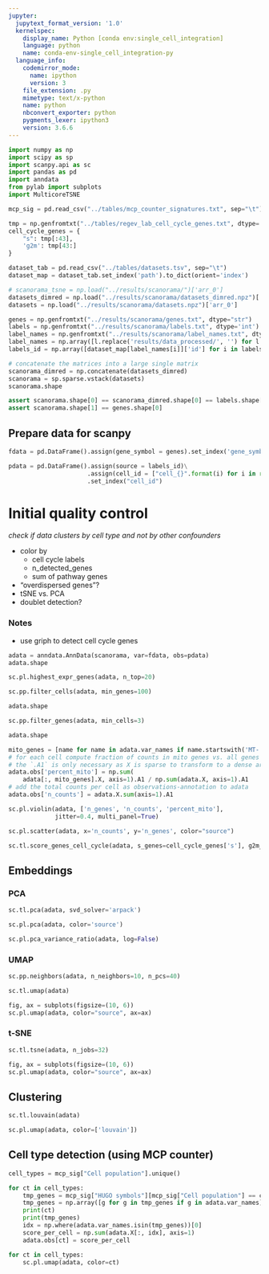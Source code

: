 ```yaml
---
jupyter:
  jupytext_format_version: '1.0'
  kernelspec:
    display_name: Python [conda env:single_cell_integration]
    language: python
    name: conda-env-single_cell_integration-py
  language_info:
    codemirror_mode:
      name: ipython
      version: 3
    file_extension: .py
    mimetype: text/x-python
    name: python
    nbconvert_exporter: python
    pygments_lexer: ipython3
    version: 3.6.6
---
```


```python
import numpy as np
import scipy as sp
import scanpy.api as sc
import pandas as pd
import anndata
from pylab import subplots
import MulticoreTSNE
```

```python
mcp_sig = pd.read_csv("../tables/mcp_counter_signatures.txt", sep="\t")
```

```python
tmp = np.genfromtxt("../tables/regev_lab_cell_cycle_genes.txt", dtype='str')
cell_cycle_genes = {
    "s": tmp[:43],
    'g2m': tmp[43:]
}
```

```python
dataset_tab = pd.read_csv("../tables/datasets.tsv", sep="\t")
dataset_map = dataset_tab.set_index('path').to_dict(orient='index')
```

```python
# scanorama_tsne = np.load("../results/scanorama/")['arr_0']
datasets_dimred = np.load("../results/scanorama/datasets_dimred.npz")['arr_0']
datasets = np.load("../results/scanorama/datasets.npz")['arr_0']
```

```python
genes = np.genfromtxt("../results/scanorama/genes.txt", dtype="str")
labels = np.genfromtxt("../results/scanorama/labels.txt", dtype='int')
label_names = np.genfromtxt("../results/scanorama/label_names.txt", dtype='str')
label_names = np.array([l.replace('results/data_processed/', '') for l in label_names])
labels_id = np.array([dataset_map[label_names[i]]['id'] for i in labels])
```

```python
# concatenate the matrices into a large single matrix
scanorama_dimred = np.concatenate(datasets_dimred)
scanorama = sp.sparse.vstack(datasets)
scanorama.shape
```

```python
assert scanorama.shape[0] == scanorama_dimred.shape[0] == labels.shape[0] == labels_id.shape[0]
assert scanorama.shape[1] == genes.shape[0]
```

## Prepare data for scanpy

```python
fdata = pd.DataFrame().assign(gene_symbol = genes).set_index('gene_symbol')
```

```python
pdata = pd.DataFrame().assign(source = labels_id)\
                      .assign(cell_id = ["cell_{}".format(i) for i in range(len(labels_id))])\
                      .set_index("cell_id")
```

# Initial quality control
*check if data clusters by cell type and not by other confounders*

* color by
    - cell cycle labels
    - n_detected_genes
    - sum of pathway genes
    
* "overdispersed genes"? 
* tSNE vs. PCA
* doublet detection? 

### Notes
- use griph to detect cell cycle genes


```python
adata = anndata.AnnData(scanorama, var=fdata, obs=pdata)
adata.shape
```

```python
sc.pl.highest_expr_genes(adata, n_top=20)
```

```python
sc.pp.filter_cells(adata, min_genes=100)
```

```python
adata.shape
```

```python
sc.pp.filter_genes(adata, min_cells=3)
```

```python
adata.shape
```

```python
mito_genes = [name for name in adata.var_names if name.startswith('MT-')]
# for each cell compute fraction of counts in mito genes vs. all genes
# the `.A1` is only necessary as X is sparse to transform to a dense array after summing
adata.obs['percent_mito'] = np.sum(
    adata[:, mito_genes].X, axis=1).A1 / np.sum(adata.X, axis=1).A1
# add the total counts per cell as observations-annotation to adata
adata.obs['n_counts'] = adata.X.sum(axis=1).A1
```

```python
sc.pl.violin(adata, ['n_genes', 'n_counts', 'percent_mito'],
             jitter=0.4, multi_panel=True)
```

```python
sc.pl.scatter(adata, x='n_counts', y='n_genes', color="source")
```

```python
sc.tl.score_genes_cell_cycle(adata, s_genes=cell_cycle_genes['s'], g2m_genes=cell_cycle_genes['g2m'])
```

## Embeddings
### PCA

```python
sc.tl.pca(adata, svd_solver='arpack')
```

```python
sc.pl.pca(adata, color='source')
```

```python
sc.pl.pca_variance_ratio(adata, log=False)
```

### UMAP

```python
sc.pp.neighbors(adata, n_neighbors=10, n_pcs=40)
```

```python
sc.tl.umap(adata)
```

```python
fig, ax = subplots(figsize=(10, 6))
sc.pl.umap(adata, color="source", ax=ax)
```

### t-SNE

```python
sc.tl.tsne(adata, n_jobs=32)
```

```python
fig, ax = subplots(figsize=(10, 6))
sc.pl.umap(adata, color="source", ax=ax)
```

## Clustering

```python
sc.tl.louvain(adata)
```

```python
sc.pl.umap(adata, color=['louvain'])
```

## Cell type detection (using MCP counter)

```python
cell_types = mcp_sig["Cell population"].unique()
```

```python
for ct in cell_types:
    tmp_genes = mcp_sig["HUGO symbols"][mcp_sig["Cell population"] == ct].values
    tmp_genes = np.array([g for g in tmp_genes if g in adata.var_names])
    print(ct)
    print(tmp_genes)
    idx = np.where(adata.var_names.isin(tmp_genes))[0]
    score_per_cell = np.sum(adata.X[:, idx], axis=1)
    adata.obs[ct] = score_per_cell
```

```python
for ct in cell_types:
    sc.pl.umap(adata, color=ct)
```

```python

```
